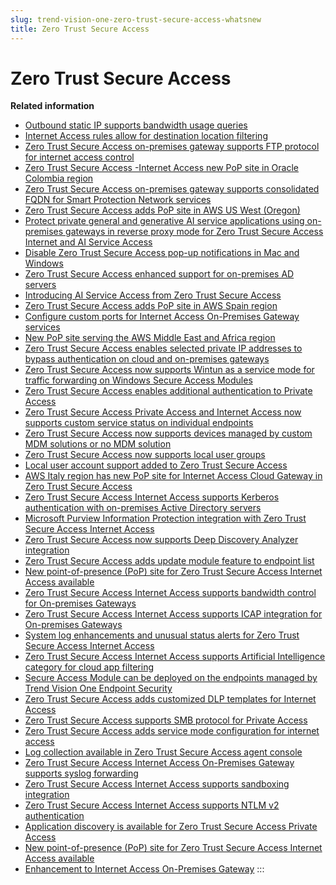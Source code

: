 ```yaml
---
slug: trend-vision-one-zero-trust-secure-access-whatsnew
title: Zero Trust Secure Access
---
```

# Zero Trust Secure Access

**Related information**

- [Outbound static IP supports bandwidth usage queries](ztsa-outbnd-static-ip-usage-queries.mdx)
- [Internet Access rules allow for destination location filtering](ztsa-destination-filtering-ia-rules.mdx)
- [Zero Trust Secure Access on-premises gateway supports FTP protocol for internet access control](ztsa-prem-gateway-ftp-proxy.mdx)
- [Zero Trust Secure Access -Internet Access new PoP site in Oracle Colombia region](wn-ztsa-columbia-pop-site.mdx)
- [Zero Trust Secure Access on-premises gateway supports consolidated FQDN for Smart Protection Network services](wn-ztsa-prem-spn-consolidated-fqdn.mdx)
- [Zero Trust Secure Access adds PoP site in AWS US West (Oregon)](ztsa-pop-aws-west-oregon.mdx)
- [Protect private general and generative AI service applications using on-premises gateways in reverse proxy mode for Zero Trust Secure Access Internet and AI Service Access](protect-private-gen-ai.mdx)
- [Disable Zero Trust Secure Access pop-up notifications in Mac and Windows](disable-ztsa-pop-up-notifications.mdx)
- [Zero Trust Secure Access enhanced support for on-premises AD servers](ztsa-enhanced-support-for-prem-ad.mdx)
- [Introducing AI Service Access from Zero Trust Secure Access](ai-service-ztsa.mdx)
- [Zero Trust Secure Access adds PoP site in AWS Spain region](ztsa-pop-site-aws-spain.mdx)
- [Configure custom ports for Internet Access On-Premises Gateway services](ztsa-custom-ports-gateway-services.mdx)
- [New PoP site serving the AWS Middle East and Africa region](pop-site-serving-aws-mea.mdx)
- [Zero Trust Secure Access enables selected private IP addresses to bypass authentication on cloud and on-premises gateways](ztsa-bypass-authentication.mdx)
- [Zero Trust Secure Access now supports Wintun as a service mode for traffic forwarding on Windows Secure Access Modules](ztsa-wintun-service-forwarding.mdx)
- [Zero Trust Secure Access enables additional authentication to Private Access](ztsa-add-auth-private-access.mdx)
- [Zero Trust Secure Access Private Access and Internet Access now supports custom service status on individual endpoints](ztsa-custom-service-status.mdx)
- [Zero Trust Secure Access now supports devices managed by custom MDM solutions or no MDM solution](ztsa-custom-mdm-solutions.mdx)
- [Zero Trust Secure Access now supports local user groups](ztsa-local-user-groups.mdx)
- [Local user account support added to Zero Trust Secure Access](local-user-account-ztsa.mdx)
- [AWS Italy region has new PoP site for Internet Access Cloud Gateway in Zero Trust Secure Access](aws-italy-region-pop-site.mdx)
- [Zero Trust Secure Access Internet Access supports Kerberos authentication with on-premises Active Directory servers](ztsa-kerberos-ad-servers.mdx)
- [Microsoft Purview Information Protection integration with Zero Trust Secure Access Internet Access](ms-purview-ztsa-internet-access.mdx)
- [Zero Trust Secure Access now supports Deep Discovery Analyzer integration](ztsa-ddan-integration.mdx)
- [Zero Trust Secure Access adds update module feature to endpoint list](ztsa-update-module.mdx)
- [New point-of-presence (PoP) site for Zero Trust Secure Access Internet Access available](pop-site-ztsa-internet-access.mdx)
- [Zero Trust Secure Access Internet Access supports bandwidth control for On-premises Gateways](ztsa-internet-access-bandwidth.mdx)
- [Zero Trust Secure Access Internet Access supports ICAP integration for On-premises Gateways](ztsa-internet-access-icap.mdx)
- [System log enhancements and unusual status alerts for Zero Trust Secure Access Internet Access](syslog-unusual-status-alerts-ztsa.mdx)
- [Zero Trust Secure Access Internet Access supports Artificial Intelligence category for cloud app filtering](ztsa-ia-ai-cloud-app-filtering.mdx)
- [Secure Access Module can be deployed on the endpoints managed by Trend Vision One Endpoint Security](sam-deploy-endpoint-security.mdx)
- [Zero Trust Secure Access adds customized DLP templates for Internet Access](ztsa-dlp-templates-internet-access.mdx)
- [Zero Trust Secure Access supports SMB protocol for Private Access](ztsa-smb-protocol-private-access.mdx)
- [Zero Trust Secure Access adds service mode configuration for internet access](ztsa-service-mode-internet-access.mdx)
- [Log collection available in Zero Trust Secure Access agent console](log-collection-ztsa-agent.mdx)
- [Zero Trust Secure Access Internet Access On-Premises Gateway supports syslog forwarding](ztsa-premises-gateway-syslog.mdx)
- [Zero Trust Secure Access Internet Access supports sandboxing integration](ztsa-internet-access-sandboxing.mdx)
- [Zero Trust Secure Access Internet Access supports NTLM v2 authentication](ztsa-internet-access-ntlm-v2.mdx)
- [Application discovery is available for Zero Trust Secure Access Private Access](app-discovery-ztsa-private-access.mdx)
- [New point-of-presence (PoP) site for Zero Trust Secure Access Internet Access available](ztsa-pop-site-nternet-access.mdx)
- [Enhancement to Internet Access On-Premises Gateway](internet-access-premises-gateway.mdx)
:::
